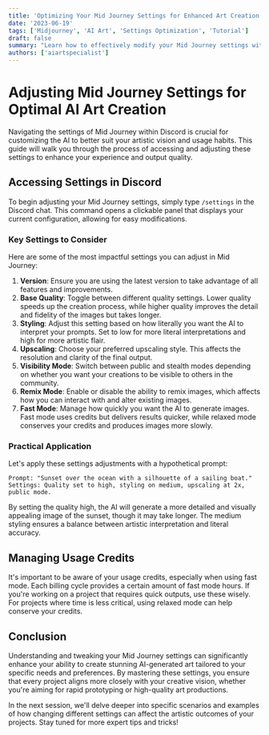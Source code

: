 ```yaml
---
title: 'Optimizing Your Mid Journey Settings for Enhanced Art Creation'
date: '2023-06-19'
tags: ['Midjourney', 'AI Art', 'Settings Optimization', 'Tutorial']
draft: false
summary: "Learn how to effectively modify your Mid Journey settings within Discord to tailor the AI's performance to your creative needs. This guide covers everything from adjusting image quality and style to managing usage credits."
authors: ['aiartspecialist']
---
```


# Adjusting Mid Journey Settings for Optimal AI Art Creation

Navigating the settings of Mid Journey within Discord is crucial for customizing the AI to better suit your artistic vision and usage habits. This guide will walk you through the process of accessing and adjusting these settings to enhance your experience and output quality.

## Accessing Settings in Discord

To begin adjusting your Mid Journey settings, simply type `/settings` in the Discord chat. This command opens a clickable panel that displays your current configuration, allowing for easy modifications.

### Key Settings to Consider

Here are some of the most impactful settings you can adjust in Mid Journey:

1. **Version**: Ensure you are using the latest version to take advantage of all features and improvements.
2. **Base Quality**: Toggle between different quality settings. Lower quality speeds up the creation process, while higher quality improves the detail and fidelity of the images but takes longer.
3. **Styling**: Adjust this setting based on how literally you want the AI to interpret your prompts. Set to low for more literal interpretations and high for more artistic flair.
4. **Upscaling**: Choose your preferred upscaling style. This affects the resolution and clarity of the final output.
5. **Visibility Mode**: Switch between public and stealth modes depending on whether you want your creations to be visible to others in the community.
6. **Remix Mode**: Enable or disable the ability to remix images, which affects how you can interact with and alter existing images.
7. **Fast Mode**: Manage how quickly you want the AI to generate images. Fast mode uses credits but delivers results quicker, while relaxed mode conserves your credits and produces images more slowly.

### Practical Application

Let's apply these settings adjustments with a hypothetical prompt:

```plaintext
Prompt: "Sunset over the ocean with a silhouette of a sailing boat."
Settings: Quality set to high, styling on medium, upscaling at 2x, public mode.
```

By setting the quality high, the AI will generate a more detailed and visually appealing image of the sunset, though it may take longer. The medium styling ensures a balance between artistic interpretation and literal accuracy.

## Managing Usage Credits

It's important to be aware of your usage credits, especially when using fast mode. Each billing cycle provides a certain amount of fast mode hours. If you're working on a project that requires quick outputs, use these wisely. For projects where time is less critical, using relaxed mode can help conserve your credits.

## Conclusion

Understanding and tweaking your Mid Journey settings can significantly enhance your ability to create stunning AI-generated art tailored to your specific needs and preferences. By mastering these settings, you ensure that every project aligns more closely with your creative vision, whether you're aiming for rapid prototyping or high-quality art productions.

In the next session, we'll delve deeper into specific scenarios and examples of how changing different settings can affect the artistic outcomes of your projects. Stay tuned for more expert tips and tricks!
